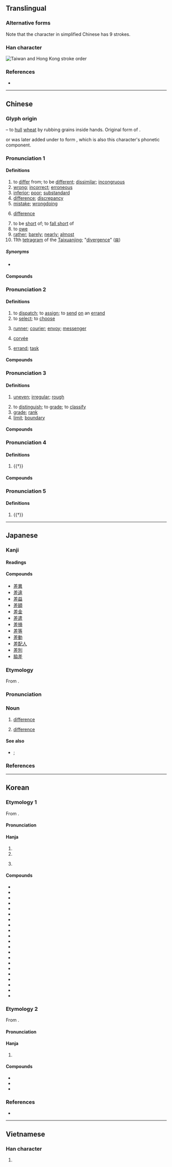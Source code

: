 {{also|着|羞}}
{{character info}}
==Translingual==
{{ja-forms|[[差]]|[[差]]|[[差]]}}

===Alternative forms===
Note that the character in simplified Chinese has 9 strokes. {{Han simp|f=𦍌丿|t=⺶}}

===Han character===
[[File:差 筆順.jpg|thumb|Taiwan and Hong Kong stroke order]]
{{Han char|rn=48|rad=工|as=07|asc=06|sn=10|snc=9|four=80211|canj=TQM|ids=⿱𦍌⿰丿工(HTJK),⿸⺶工(GV)}}
{{stroke order|stroke=10}}

===References===
* {{Han ref|kx=0326.020|dkj=08732|dj=0629.120|hdz=10413.040|uh=5DEE|ud=24046|bh=AE74|bd=44660}}

----

==Chinese==
{{zh-forms|alt=荖,𢀩,𢀠,𢀞}}

===Glyph origin===
{{Han etym}}
{{Han compound|來|𠂇|ls=ic|t1=wheat|t2=left hand}} – to [[hull]] [[wheat]] by rubbing grains inside hands. Original form of {{och-l|搓|to rub with hands; to scrub; to twist}}.

{{zh-l|*工}} or {{zh-l|*口}} was later added under {{lang|zh|𠂇}} to form {{och-l|左|left}}, which is also this character's phonetic component.

===Pronunciation 1===
{{zh-pron
|m=chā,chà
|m_note=chā - literary (“to differ; mistake; (''maths'') difference; barely”); chà - colloquial (“to differ; wrong; inferior; to be short of; to owe”)
|c=caa1
|c-t=ca1
|h=pfs=chhâ;gd=ca1
|md=chă
|mn=chha
|m-t=ca1
|w=1tsho
|mc=1+2+3
|oc=1,2+3+4
|cat=v,n,a,adv
}}

====Definitions====
{{zh-hanzi}}

# to [[differ]] from; to be [[different]]; [[dissimilar]]; [[incongruous]]
# [[wrong]]; [[incorrect]]; [[erroneous]]
# [[inferior]]; [[poor]]; [[substandard]]
# [[difference]]; [[discrepancy]]
# [[mistake]]; [[wrongdoing]]
# {{lb|zh|mathematics}} [[difference]]
# to be [[short]] of; to [[fall short]] of
# to [[owe]]
# [[rather]]; [[barely]]; [[nearly]]; [[almost]]
# 11th [[tetragram]] of the [[Taixuanjing]]; "[[divergence]]" ([[𝌐]])

=====Synonyms=====
{{zh-dial|錯}}
* {{sense|inferior}}
{{zh-syn-saurus|差勁}}

====Compounds====
{{zh-der|一丈差九尺|一字不差|一差二誤|一差二錯|一差半錯|一念之差|三差五錯|三差兩錯|不差|不差不錯|不差什麼|不差毫釐|不差毫髮|不差累黍|個別差異|偏差|偏差理論|偏差者|偏差行為|光差|光行差|兩性差異|公差|出差錯|分毫不差|千差萬別|千差萬差，來人不差|反差|周年視差|外合裡差|天差地別|天差地遠|失之毫釐，差之千里|失之毫釐，差以千里|官差吏差，來人不差|少差|差一點兒|差三錯四|差不上下|差不多|差不離|差之毫釐，失之千里|差之毫釐，繆以千里|差事|差人|差以毫釐，失之千里|差以豪釐，謬以千里|差價|差分|差別|差別待遇|差勁|差動滑車|差半車麥秸|差可|差失|差強人意|差忒|差惡|差數|差次|差池|差爭|差異|差異法|差眼|差等|差聲兒|差若豪釐，繆以千里|差號|差越|差距|差迭|差速齒輪|差遲|差配兒|差錯|差額|差額選舉|差點兒|平均時差|時差|時間差攻擊|東差西誤|歲差|毫釐之差|毫髮不差|海洋溫差發電|溫差|潮差|爭差|相差|相差無幾|視差|萬別千差|秒差距|等差|等差級數|絲毫不差|色差|落差|言差語錯|話差|語意差別量表|誤差|貧富差距|貿易差額|貿易逆差|貿易順差|逆差|陰差陽錯|陰錯陽差|隔三差五|雙差|順差|差點沒|踏差:ta̍h-chha;Min Nan}}

===Pronunciation 2===
{{zh-pron
|m=chāi
|dg=цэ1
|c=caai1
|h=pfs=chhâi
|md=chă̤
|mn=qz,tw,xm:chhe/zz:chhee/chhai
|mn_note=chhe/chhee - vernacular; chhai - literary
|mn-t=cê1
|w=1tsha
|mc=4
|oc=2+3,1
|cat=v,n
}}

====Definitions====
{{zh-hanzi}}

# to [[dispatch]]; to [[assign]]; to [[send]] [[on]] an [[errand]]
# to [[select]]; to [[choose]]
# {{lb|zh|historical}} [[runner]]; [[courier]]; [[envoy]]; [[messenger]]
# {{lb|zh|historical}} [[corvée]]
# [[errand]]; [[task]]

====Compounds====
{{zh-der|fold=1|差佬|差婆|丁差|交差|信差|公差:gōngchāi|兼差|出公差|出大差|出差|出差費|出紅差|到差|報差|大差|夫差|官差|專差|小差事兒|差事|差人|差使|差委|差官|差役|差批|差排|差撥|差旅費|差法|差發|差票|差置|差輪|差遣|差錢|差除|帶俸差操|得差|打差|承差|押差|搪差使|撤差|放富差貧|欽差|欽差大臣|當差|當差的|白差使|皁差|皇帝不差餓兵|神差鬼使|科差|緊差緊做|考差|聽差|苦差事|解差|調差|貓兒頭差事|賣富差貧|辦差|郵差|銷差|開小差|開差|面子上的差使|鬼使神差|點差}}

===Pronunciation 3===
{{zh-pron
|m=cī
|c=ci1
|h=
|md=chĭ
|mn=qz:chhir/tp,xm:chhu/kh,zz:chhi/qz:chha/xm:chhe
|w=1tshr
|mc=1+2+3
|oc=4,6
|cat=a
}}

====Definitions====
{{zh-hanzi}}

# [[uneven]]; [[irregular]]; [[rough]]
#: {{zh-x|參{cēn}差{cī}|uneven}}
# to [[distinguish]]; to [[grade]]; to [[classify]]
# [[grade]]; [[rank]]
# [[limit]]; [[boundary]]

====Compounds====
{{zh-der|fold=1|參差|參差不齊|差品|差序|差池:cīchí|差等|差肩|櫛比鱗差|犬牙差互|玉參差|齵差}}

===Pronunciation 4===
{{zh-pron
|m=cuō
|c=co1
|oc=5,n
|cat=v
}}

====Definitions====
{{zh-hanzi}}

# {{†}} {{zh-original|搓|to [[rub]] with one's [[hands]]; to [[scrub]]; to [[twist]]}}

====Compounds====
{{zh-der|fold=1|扳差頭|景差}}

===Pronunciation 5===
{{zh-pron
|m=chài
|c=caai3
|mc=5
|oc=n,5
|cat=v
}}

====Definitions====
{{zh-hanzi}}

# {{†}} {{zh-original|瘥|to [[recover]] from an [[illness]]|tr=chài}}

{{zh-cat|Beginning|Elementary}}

----

==Japanese==

===Kanji===
{{ja-kanji|grade=4|rs=工07}}

====Readings====
{{ja-readings
|goon=し, しゃ, せ
|kanon=し, さ, さい
|kun=さ-す, たが-う, たがい
}}

====Compounds====
{{der-top|Compounds}}
* [[差異]]
* [[差違]]
* [[差益]]
* [[差額]]
* [[差金]]
* [[差遣]]
* [[差損]]
* [[差等]]
* [[差動]]
* [[差配人]]
* [[差別]]
* [[脇差]]
{{der-bottom}}

===Etymology===
{{ja-kanjitab|yomi=o|さ}}

From {{der|ja|ltc|sort=さ|-}} {{ltc-l|差}}.

===Pronunciation===
{{ja-pron|yomi=kanon|さ|acc=0|acc_ref=DJR}}

===Noun===
{{ja-noun|さ}}

# {{lb|ja|sort=さ|generally}} [[difference]]
#: {{ja-usex|資%金%力で'''差'''を付ける|し%きん %りょく で '''さ''' を つける|to make a '''difference''' in the financial power}}
#: {{synonyms|ja|差異|tr1=sai|違い|tr2=chigai}}
# {{lb|ja|sort=さ|arithmetic}} [[difference]]
#: {{ja-usex|九%十と七%十%八の'''差'''は十%二である。|きゅう%じゅう と なな%じゅう%はち の '''さ''' は じゅう%に で ある。|The '''difference''' of ninety and seventy-eight is twelve.}}
#: {{antonyms|ja|和|tr=wa|q=[[sum]]}}

====See also====
* {{ja-r|被%減%数|ひ%げん%すう}}; {{ja-r|減%数|げん%すう}}

===References===
<references/>

----

==Korean==

===Etymology 1===
From {{der|ko|ltc|-}} {{ltc-l|差|id=2+4+5}}.

{{collapse|
{{hanja-sinjeung|차|cha|hun=그를 차}}
; “difference; to distinguish”
: From {{der|ko|ltc|-}} {{ltc-l|差|id=2|to differ}}.
: {{hanja-dongguk|챙|chay}}

; “to select; to assign; to dispatch”
: From {{der|ko|ltc|-}} {{ltc-l|差|id=4|to select}}.
: {{hanja-dongguk|창|cha}}

; “to recover from an illness”
: From {{der|ko|ltc|-}} {{ltc-l|差|id=5|to recover from an illness}}.
: {{hanja-dongguk|챙〮|cháy}}
|Historical readings
|bg=#FFFFFF}}

====Pronunciation====
{{ko-hanja-pron|차}}

====Hanja====
{{ko-hanja-search}}
{{ko-hanja|다르다|다를|차}}

# {{hanja form of|차|[[difference]]; to [[distinguish]]}}
# {{hanja form of|차|to [[select]]; to [[assign]]; to [[dispatch]]}}
# {{hanja form of|차|to [[recover]] from an [[illness]]}}
#:{{uxi|ko|쾌'''차''' (快'''差''')|tr=kwae'''cha'''|complete '''recovery from an illness'''}}

====Compounds====
{{der-top3|Compounds}}
* {{ko-l|차이|差異}}
* {{ko-l|차별|差別}}
* {{ko-l|차등|差等}}
* {{ko-l|차익|差益}}
* {{ko-l|차액|差額}}
* {{ko-l|차도|差度}}
* {{ko-l|격차|隔差}}
* {{ko-l|낙차|落差}}
* {{ko-l|오차|誤差}}
* {{ko-l|시차|時差}}
* {{ko-l|차출|差出}}
* {{ko-l|차입|差入}}
* {{ko-l|쾌차|快差}}
* {{ko-l|차분|差分}}
* {{ko-l|편차|偏差}}
* {{ko-l|차감|差減}}
* {{ko-l|차사|差使}}
* {{ko-l|차비|差備}}
* {{ko-l|경차|經差}}
* {{ko-l|개인차|個人差}}
* {{ko-l|세대차|世代差}}
{{der-bottom}}

===Etymology 2===
From {{der|ko|ltc|-}} {{ltc-l|差|id=1|uneven}}.

{{collapse|
* {{hanja-dongguk|칑|chuy}}
* {{hanja-sinjeung|치|chi|hun=등뎨 치}}
|Historical readings
|bg=#FFFFFF}}

====Pronunciation====
{{ko-hanja-pron|치}}

====Hanja====
{{ko-hanja|어긋나다|어긋날|치}}

# {{lb|ko|literary}} {{hanja form of|치|[[uneven]]; [[irregular]]; [[rough]]}}

====Compounds====
{{der-top3|Compounds}}
* {{ko-l|참치|參差}}
* {{ko-l|치지|差池}}
* {{ko-l|참치부제|參差不齊}}
{{der-bottom}}

===References===
* {{R:hanjadoc|2953}}

----

==Vietnamese==

===Han character===
{{vi-readings|reading=sai, sái, si, sươi, sau, sây, soa|rs=工07}}

# {{rfdef|vi|sort=工07}}